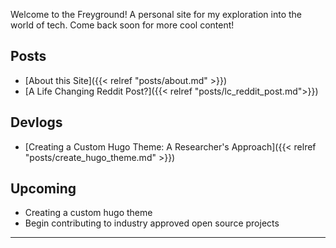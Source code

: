 
Welcome to the Freyground! A personal site for my exploration into the world of
tech. Come back soon for more cool content!

## Posts

- [About this Site]({{< relref "posts/about.md" >}})
- [A Life Changing Reddit Post?]({{< relref "posts/lc_reddit_post.md">}})

## Devlogs

- [Creating a Custom Hugo Theme: A Researcher's Approach]({{< relref "posts/create_hugo_theme.md" >}})

## Upcoming

- Creating a custom hugo theme
- Begin contributing to industry approved open source projects

<!-- TODO Add reading list -->

---
